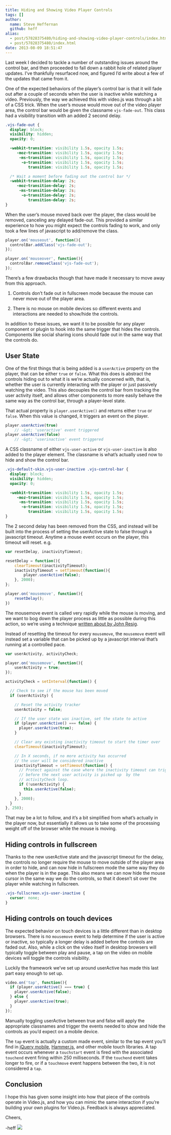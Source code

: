 ```yaml
---
title: Hiding and Showing Video Player Controls
tags: []
author:
  name: Steve Heffernan
  github: heff
alias:
  - post/57828375480/hiding-and-showing-video-player-controls/index.html
  - post/57828375480/index.html
date: 2013-08-09 18:51:47
---
```


Last week I decided to tackle a number of outstanding issues around the control bar, and then proceeded to fall down a rabbit hole of related player updates. I&rsquo;ve thankfully resurfaced now, and figured I&rsquo;d write about a few of the updates that came from it.

One of the expected behaviors of the player&rsquo;s control bar is that it will fade out after a couple of seconds when the user is inactive while watching a video. Previously, the way we achieved this with video.js was through a bit of a CSS trick. When the user&rsquo;s mouse would move out of the video player area, the control bar would be given the classname `vjs-fade-out`. This class had a visibility transition with an added 2 second delay.

```css
.vjs-fade-out {
  display: block;
  visibility: hidden;
  opacity: 0;

  -webkit-transition: visibility 1.5s, opacity 1.5s;
     -moz-transition: visibility 1.5s, opacity 1.5s;
      -ms-transition: visibility 1.5s, opacity 1.5s;
       -o-transition: visibility 1.5s, opacity 1.5s;
          transition: visibility 1.5s, opacity 1.5s;

  /* Wait a moment before fading out the control bar */
  -webkit-transition-delay: 2s;
     -moz-transition-delay: 2s;
      -ms-transition-delay: 2s;
       -o-transition-delay: 2s;
          transition-delay: 2s;
}
```

When the user&rsquo;s mouse moved back over the player, the class would be removed, canceling any delayed fade-out. This provided a similar experience to how you might expect the controls fading to work, and only took a few lines of javascript to add/remove the class.

```javascript
player.on('mouseout', function(){ 
  controlBar.addClass('vjs-fade-out'); 
});

player.on('mouseover', function(){ 
  controlBar.removeClass('vjs-fade-out'); 
});
```

There&rsquo;s a few drawbacks though that have made it necessary to move away from this approach.

1.  Controls don&rsquo;t fade out in fullscreen mode because the mouse can never move out of the player area.

2.  There is no mouse on mobile devices so different events and interactions are needed to show/hide the controls.

In addition to these issues, we want it to be possible for any player component or plugin to hook into the same trigger that hides the controls. Components like social sharing icons should fade out in the same way that the controls do.

## User State

One of the first things that is being added is a `userActive` property on the player, that can be either `true` or `false`. What this does is abstract the controls hiding out to what it is we&rsquo;re actually concerned with, that is, whether the user is currently interacting with the player or just passively watching the video. This also decouples the control bar from tracking the user activity itself, and allows other components to more easily behave the same way as the control bar, through a player-level state.

That actual property is `player.userActive()` and returns either `true` or `false`. When this value is changed, it triggers an event on the player.

```javascript
player.userActive(true)
    // -&gt; 'useractive' event triggered
player.userActive(false)
    // -&gt; 'userinactive' event triggered
```

A CSS classname of either `vjs-user-active` or `vjs-user-inactive` is also added to the player element. The classname is what&rsquo;s actually used now to hide and show the control bar.

```css
.vjs-default-skin.vjs-user-inactive .vjs-control-bar {
  display: block;
  visibility: hidden;
  opacity: 0;

  -webkit-transition: visibility 1.5s, opacity 1.5s;
     -moz-transition: visibility 1.5s, opacity 1.5s;
      -ms-transition: visibility 1.5s, opacity 1.5s;
       -o-transition: visibility 1.5s, opacity 1.5s;
          transition: visibility 1.5s, opacity 1.5s;
}
```

The 2 second delay has been removed from the CSS, and instead will be built into the process of setting the userActive state to false through a javascript timeout. Anytime a mouse event occurs on the player, this timeout will reset. e.g.

```javascript
var resetDelay, inactivityTimeout;

resetDelay = function(){
    clearTimeout(inactivityTimeout);
    inactivityTimeout = setTimeout(function(){
        player.userActive(false);
    }, 2000);
};

player.on('mousemove', function(){
    resetDelay();
})
```

The mousemove event is called very rapidly while the mouse is moving, and we want to bog down the player process as little as possible during this action, so we&rsquo;re using a technique [written about by John Resig](http://ejohn.org/blog/learning-from-twitter/).

Instead of resetting the timeout for every `mousemove`, the `mousemove` event will instead set a variable that can be picked up by a javascript interval that&rsquo;s running at a controlled pace.

```javascript
var userActivity, activityCheck;

player.on('mousemove', function(){
    userActivity = true;
});

activityCheck = setInterval(function() {

  // Check to see if the mouse has been moved
  if (userActivity) {

    // Reset the activity tracker
    userActivity = false;

    // If the user state was inactive, set the state to active
    if (player.userActive() === false) {
      player.userActive(true);
    }

    // Clear any existing inactivity timeout to start the timer over
    clearTimeout(inactivityTimeout);

    // In X seconds, if no more activity has occurred 
    // the user will be considered inactive
    inactivityTimeout = setTimeout(function() {
      // Protect against the case where the inactivity timeout can trigger
      // before the next user activity is picked up  by the 
      // activityCheck loop.
      if (!userActivity) {
        this.userActive(false);
      }
    }, 2000);
  }
}, 250);
```

That may be a lot to follow, and it&rsquo;s a bit simplified from what&rsquo;s actually in the player now, but essentially it allows us to take some of the processing weight off of the browser while the mouse is moving.

## Hiding controls in fullscreen

Thanks to the new userActive state and the javascript timeout for the delay, the controls no longer require the mouse to move outside of the player area in order to hide, and can now hide in fullscreen mode the same way they do when the player is in the page. This also means we can now hide the mouse cursor in the same way we do the controls, so that it doesn&rsquo;t sit over the player while watching in fullscreen.

```css
.vjs-fullscreen.vjs-user-inactive {
  cursor: none;
}
```

## Hiding controls on touch devices

The expected behavior on touch devices is a little different than in desktop browsers. There is no `mousemove` event to help determine if the user is active or inactive, so typically a longer delay is added before the controls are faded out. Also, while a click on the video itself in desktop browsers will typically toggle between play and pause, a tap on the video on mobile devices will toggle the controls visibility.

Luckily the framework we&rsquo;ve set up around userActive has made this last part easy enough to set up.

```javascript
video.on('tap', function(){
  if (player.userActive() === true) {
    player.userActive(false);
  } else {
    player.userActive(true);
  }
});
```

Manually toggling userActive between true and false will apply the appropriate classnames and trigger the events needed to show and hide the controls as you&rsquo;d expect on a mobile device.

The `tap` event is actually a custom made event, similar to the tap event you&rsquo;ll find in [jQuery mobile](http://jquerymobile.com), [Hammer.js](http://eightmedia.github.io/hammer.js/), and other mobile touch libraries. A tap event occurs whenever a `touchstart` event is fired with the associated `touchend` event firing within 250 milliseconds. If the `touchend` event takes longer to fire, or if a `touchmove` event happens between the two, it is not considered a `tap`.

## Conclusion

I hope this has given some insight into how that piece of the controls operate in Video.js, and how you can mimic the same interaction if you&rsquo;re building your own plugins for Video.js. Feedback is always appreciated.

Cheers,

-heff
![](http://feeds.feedburner.com/~r/video-js/~4/70tJSFYIq9Y)
